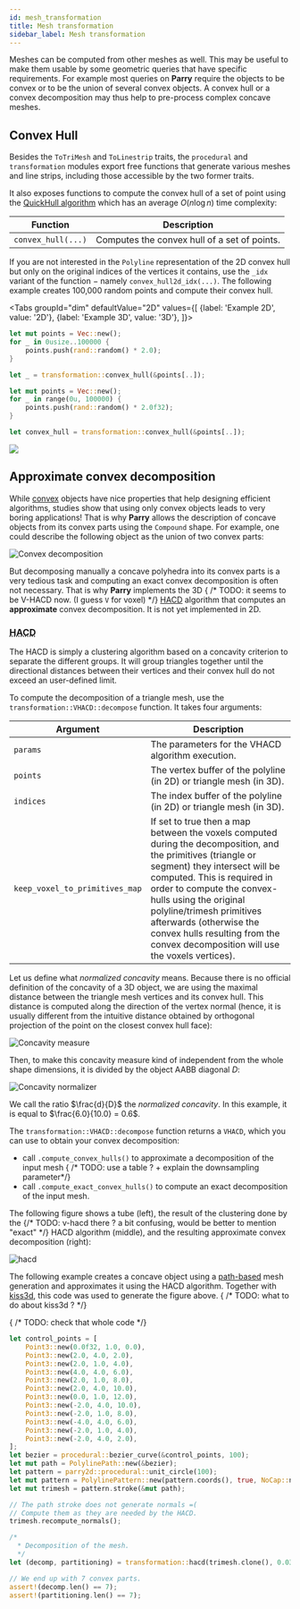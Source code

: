 ```yaml
---
id: mesh_transformation
title: Mesh transformation
sidebar_label: Mesh transformation
---
```



Meshes can be computed from other meshes as well. This may be useful to make
them usable by some geometric queries that have specific requirements. For
example most queries on **Parry** require the objects to be convex or to be
the union of several convex objects. A convex hull or a convex decomposition
may thus help to pre-process complex concave meshes.

## Convex Hull

Besides the `ToTriMesh` and `ToLinestrip` traits, the `procedural` and
`transformation` modules export free functions that generate various meshes and
line strips, including those accessible by the two former traits.

It also exposes functions to compute the convex hull of a set of point using
the [QuickHull algorithm](https://en.wikipedia.org/wiki/QuickHull) which has an
average $O(n \log{n})$ time complexity:

| Function            | Description                                     |
| --                  | --                                              |
| `convex_hull(...)` | Computes the convex hull of a set of points. |

If you are not interested in the `Polyline` representation of the 2D convex
hull but only on the original indices of the vertices it contains, use the
`_idx` variant of the function − namely `convex_hull2d_idx(...)`.
The following example creates 100,000 random points and compute their
convex hull.

<Tabs
  groupId="dim"
  defaultValue="2D"
  values={[
    {label: 'Example 2D', value: '2D'},
    {label: 'Example 3D', value: '3D'},
  ]}>
  <TabItem value="2D">

```rust
let mut points = Vec::new();
for _ in 0usize..100000 {
    points.push(rand::random() * 2.0);
}

let _ = transformation::convex_hull(&points[..]);
```

  </TabItem>
  <TabItem value="3D">

```rust
let mut points = Vec::new();
for _ in range(0u, 100000) {
    points.push(rand::random() * 2.0f32);
}

let convex_hull = transformation::convex_hull(&points[..]);
```

  </TabItem>
</Tabs>


<div style={{textAlign: 'center'}}>

![](/img/convex_hull3d.png)

</div>



## Approximate convex decomposition

While [convex](geometric_representations#convex) objects
have nice properties that help designing efficient algorithms, studies show
that using only convex objects leads to very boring applications! That is why
**Parry** allows the description of concave objects from its convex parts
using the `Compound` shape. For example, one could describe the following
object as the union of two convex parts:

<div style={{textAlign: 'center'}}>

![Convex decomposition](/img/concave_decomposed.svg)

</div>

But decomposing manually a concave polyhedra into its convex parts is a very
tedious task and computing an exact convex decomposition is often not
necessary. That is why **Parry** implements the 3D { /* TODO: it seems to be V-HACD now. (I guess `V` for voxel) */}
[HACD](https://kmamou.blogspot.fr/2011/10/hacd-hierarchical-approximate-convex.html)
algorithm that computes an **approximate** convex decomposition. It is not yet
implemented in 2D.


### <abbr title="Hierarchical Approximate Convex Decomposition">HACD</abbr>

The HACD is simply a clustering algorithm based on a concavity criterion to
separate the different groups. It will group triangles together until the
directional distances between their vertices and their convex hull do not
exceed an user-defined limit.

To compute the decomposition of a triangle mesh, use the `transformation::VHACD::decompose`
function. It takes four arguments:

| Argument         | Description |
| --               | --          |
| `params`           | The parameters for the VHACD algorithm execution. |
| `points`          | The vertex buffer of the polyline (in 2D) or triangle mesh (in 3D). |
| `indices` | The index buffer of the polyline (in 2D) or triangle mesh (in 3D). |
| `keep_voxel_to_primitives_map` |  If set to true then a map between the voxels computed during the decomposition, and the primitives (triangle or segment) they intersect will be computed. This is required in order to compute the convex-hulls using the original polyline/trimesh primitives afterwards (otherwise the convex hulls resulting from the convex decomposition will use the voxels vertices). |

Let us define what _normalized concavity_ means. Because there is no official
definition of the concavity of a 3D object, we are using the maximal distance
between the triangle mesh vertices and its convex hull. This distance is
computed along the direction of the vertex normal (hence, it is usually
different from the intuitive distance obtained by orthogonal projection of the
point on the closest convex hull face):

<div style={{textAlign: 'center'}}>

![Concavity measure](/img/concavity.svg)

</div>

Then, to make this concavity measure kind of independent from the whole shape
dimensions, it is divided by the object AABB diagonal $D$:

<div style={{textAlign: 'center'}}>

![Concavity normalizer](/img/concavity_normalizer.svg)

</div>

We call the ratio $\frac{d}{D}$ the _normalized concavity_. In this example,
it is equal to $\frac{6.0}{10.0} = 0.6$.


The `transformation::VHACD::decompose` function returns a `VHACD`, which you can use to obtain your convex decomposition:
- call `.compute_convex_hulls()` to approximate a decomposition of the input mesh { /* TODO: use a table ? + explain the downsampling parameter*/}
- call `.compute_exact_convex_hulls()` to compute an exact decomposition of the input mesh.


The following figure shows a tube (left), the result of the clustering done by
the {/* TODO: v-hacd there ? a bit confusing, would be better to mention "exact" */} HACD algorithm (middle), and the resulting approximate convex decomposition
(right):

![hacd](/img/hacd.png)

The following example creates a concave object using a
[path-based](#paths) mesh generation and approximates it
using the HACD algorithm. Together with
[kiss3d](https://github.com/sebcrozet/kiss3d), this code was used to generate
the figure above. { /* TODO: what to do about kiss3d ? */}

{ /* TODO: check that whole code */}

```rust
let control_points = [
    Point3::new(0.0f32, 1.0, 0.0),
    Point3::new(2.0, 4.0, 2.0),
    Point3::new(2.0, 1.0, 4.0),
    Point3::new(4.0, 4.0, 6.0),
    Point3::new(2.0, 1.0, 8.0),
    Point3::new(2.0, 4.0, 10.0),
    Point3::new(0.0, 1.0, 12.0),
    Point3::new(-2.0, 4.0, 10.0),
    Point3::new(-2.0, 1.0, 8.0),
    Point3::new(-4.0, 4.0, 6.0),
    Point3::new(-2.0, 1.0, 4.0),
    Point3::new(-2.0, 4.0, 2.0),
];
let bezier = procedural::bezier_curve(&control_points, 100);
let mut path = PolylinePath::new(&bezier);
let pattern = parry2d::procedural::unit_circle(100);
let mut pattern = PolylinePattern::new(pattern.coords(), true, NoCap::new(), NoCap::new());
let mut trimesh = pattern.stroke(&mut path);

// The path stroke does not generate normals =(
// Compute them as they are needed by the HACD.
trimesh.recompute_normals();

/*
  * Decomposition of the mesh.
  */
let (decomp, partitioning) = transformation::hacd(trimesh.clone(), 0.03, 0);

// We end up with 7 convex parts.
assert!(decomp.len() == 7);
assert!(partitioning.len() == 7);
```